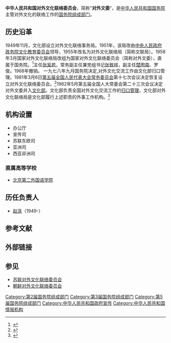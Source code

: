 {{Not|朝鲜对外文化联络委员会}}{{expand|time=2015-03-09T13:26:01+00:00}}
{{Pathnav|中华人民共和国国务院|国务院组成部门}}
{{Infobox PRCG
|机构名称=中华人民共和国<br/>对外文化联络委员会
|保留牌子= 
|标志1=National Emblem of the People's Republic of China.svg
|标志1说明=[[s:国务院关于国家行政机关和企业事业单位社会团体印章管理的规定|1999年规定]]：[[印章|印章]][[直径|直径]]5厘米，中央刊[[中华人民共和国国徽|国徽]]，由[[中华人民共和国国务院|国务院]]制发。
|职位1=[[#历任负责人|主任]]、[[党组书记|党组书记]]
|人员1= 
|职位2= 
|人员2= 
|职位3= 
|人员3= 
|人数3= 
|职位4= 
|人员4= 
|职位5= 
|人员5= 
|上级机构=[[中华人民共和国国务院|中华人民共和国国务院]]
|机构类型=[[国务院组成部门|国务院组成部门]] 
|行政级别=正部级
|下级链接=#组织机构
|沿革链接=中华人民共和国国务院机构时间线
|时期1=1949–1951
|机构1=[[中央人民政府文化部|中央人民政府文化部]]
|时期2=1951–1955
|机构2=[[中央人民政府文化教育委员会|中央人民政府文化教育委员会]]
|时期3=1954–1958
|机构3=中华人民共和国对外文化联络局
|时期4=1958–1968
|机构4=中华人民共和国国家对外文化联络委员会
|时期5=1968–1978
|机构5=机构撤销
|时期6=1978–1981
|机构6=中华人民共和国文化部
|时期7=1981–1992
|机构7=中华人民共和国国家对外文化联络委员会
|时期8=1992–
|机构8=中华人民共和国教育部对外文化联络局
|地址1= 
|邮编1= 
|官网= 
|A={{ROC}}
|a=[[中華民國文化部|文化部文化交流司]]
}}

'''中华人民共和国对外文化联络委员会'''，简称“'''对外文委'''”，是[[中华人民共和国国务院|中华人民共和国国务院]]主管对外文化的联络工作的[[国务院组成部门|国务院组成部门]]。

== 历史沿革 ==
1949年11月，文化部设立对外文化联络事务局。1951年，该局改由[[中央人民政府政务院|中央人民政府政务院]][[政务院文化教育委员会|文化教育委员会]]领导，1955年改名为对外文化联络局（简称文联局）。1958年3月国家对外文化联络局改组为国家对外文化联络委员会（简称对外文委），直属于国务院。<ref>{{Cite web|title=1958年2月6日周恩来《关于提请调整国务院所属组织机构的议案》|url=http://www.npc.gov.cn/wxzl/gongbao/2000-12/12/content_5000471.htm|accessdate=2015年3月9日|archive-url=https://web.archive.org/web/20150402112334/http://www.npc.gov.cn/wxzl/gongbao/2000-12/12/content_5000471.htm|archive-date=2015年4月2日|dead-url=no}}</ref>主任[[张奚若|张奚若]]，常务副主任兼党组书记[[张致祥|张致祥]]，副主任[[楚图南|楚图南]]、罗俊。1968年撤销。 一九七八年九月国务院决定,对外文化交流工作由文化部归口管理。1981年3月6日[[第五届全国人民代表大会常务委员会|第五届全国人民代表大会常务委员会]]第十七次会议决定恢复设立对外文化联络委员会。<ref>{{Cite web|title=1981年3月6日第五届全国人民代表大会常务委员会第十七次会议《关于设立对外文化联络委员会的决议》|url=http://www.npc.gov.cn/wxzl/gongbao/2000-12/26/content_5328269.htm|accessdate=2015年3月9日|archive-url=https://web.archive.org/web/20150402131238/http://www.npc.gov.cn/wxzl/gongbao/2000-12/26/content_5328269.htm|archive-date=2015年4月2日|dead-url=no}}</ref>1982年5月第五届全国人大常委会第二十三次会议决定对外文委并入[[中华人民共和国文化部|文化部]]。文化部负责全国对外文化交流工作的[[归口|归口管理]]，文化部对外文化联络局是文化部履行上述职责的外事工作机构。<ref>{{Cite web|title=1993年11月1日中共中央办公厅、国务院办公厅关于转发《文化部关于全国对外文化交流工作归口管理办法》的通知|url=http://www.szlh.gov.cn/main/a/2004/l31/a22082_291199.shtml|accessdate=2015-03-09|archive-url=https://web.archive.org/web/20150402112958/http://www.szlh.gov.cn/main/a/2004/l31/a22082_291199.shtml|archive-date=2015-04-02|dead-url=no}}</ref>

== 机构设置 ==
* 办公厅
* 宣传司
* 苏联东欧司
* 亚洲司
* 西亚非洲司

=== 直属高等学校 ===

*[[北京第二外国语学院|北京第二外国语学院]]

== 历任负责人 ==
*[[赵沨|赵沨]]（1949-）

==参考文献==
{{Reflist}}

== 外部链接 ==
 
== 参见 ==
* [[苏联对外文化联络委员会|苏联对外文化联络委员会]]
* [[朝鲜对外文化联络委员会|朝鲜对外文化联络委员会]]

 
{{国务院}} 
 
[[Category:第2届国务院组成部门|Category:第2届国务院组成部门]]
[[Category:第3届国务院组成部门|Category:第3届国务院组成部门]]
[[Category:第5届国务院组成部门|Category:第5届国务院组成部门]]
[[Category:中华人民共和国政府宣传|Category:中华人民共和国政府宣传]]
[[Category:中华人民共和国情报机构|Category:中华人民共和国情报机构]]